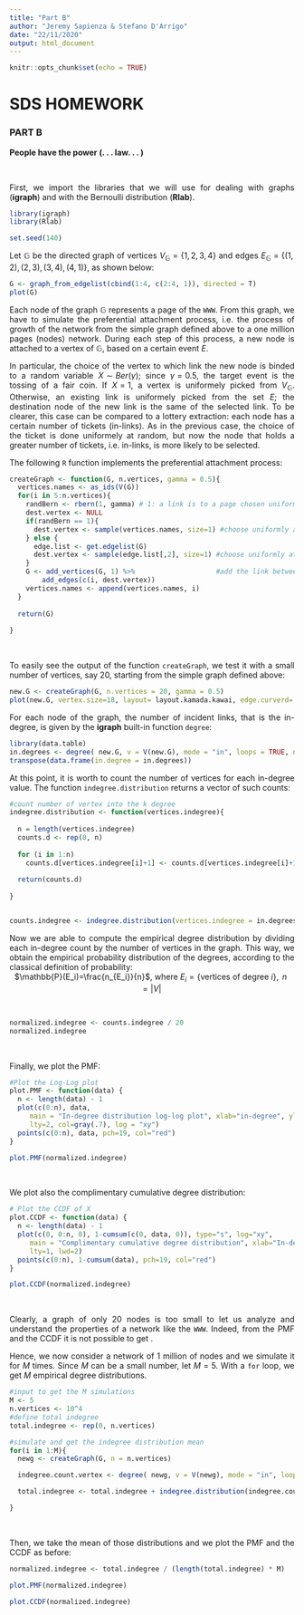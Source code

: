 ```yaml
---
title: "Part B"
author: "Jeremy Sapienza & Stefano D'Arrigo"
date: "22/11/2020"
output: html_document
---
```


<style>
body {
text-align: justify}
</style>

```r
knitr::opts_chunk$set(echo = TRUE)
```

# **SDS HOMEWORK** 
### **PART B**

**People have the power (. . . law. . . )**

$~$

First, we import the libraries that we will use for dealing with graphs (**igraph**) and with the Bernoulli distribution (**Rlab**). 


```r
library(igraph)
library(Rlab)

set.seed(140)
```

Let $\mathbb{G}$ be the directed graph of vertices $V_{\mathbb{G}}=\{1, 2, 3, 4\}$ and edges $E_{\mathbb{G}}=\{(1, 2), (2, 3), (3, 4), (4, 1)\}$, as shown below:

```r
G <- graph_from_edgelist(cbind(1:4, c(2:4, 1)), directed = T)
plot(G)
```

Each node of the graph $\mathbb{G}$ represents a page of the $\texttt{WWW}$. From this graph, we have to simulate the preferential attachment process, i.e. the process of growth of the network from the simple graph defined above to a one million pages (nodes) network. During each step of this process, a new node is attached to a vertex of $\mathbb{G}$, based on a certain event $E$. 

In particular, the choice of the vertex to which link the new node is binded to a random variable $X\sim Ber(\gamma)$; since $\gamma = 0.5$, the target event is the tossing of a fair coin. If $X = 1$, a vertex is uniformely picked from $V_\mathbb{G}$. Otherwise, an existing link is uniformely picked from the set $E$; the destination node of the new link is the same of the selected link. To be clearer, this case can be compared to a lottery extraction: each node has a certain number of tickets (in-links). As in the previous case, the choice of the ticket is done uniformely at random, but now the node that holds a greater number of tickets, i.e. in-links, is more likely to be selected.

The following $\texttt{R}$ function implements the preferential attachment process:


```r
createGraph <- function(G, n.vertices, gamma = 0.5){
  vertices.names <- as_ids(V(G))
  for(i in 5:n.vertices){
    randBern <- rbern(1, gamma) # 1: a link is to a page chosen uniformly at random - 0: copied from existing links.
    dest.vertex <- NULL
    if(randBern == 1){
      dest.vertex <- sample(vertices.names, size=1) #choose uniformly at random our page, see REPLACE=TRUE?
    } else {
      edge.list <- get.edgelist(G)
      dest.vertex <- sample(edge.list[,2], size=1) #choose uniformly at random our page, see REPLACE=TRUE?
    }
    G <- add_vertices(G, 1) %>%                    #add the link between the new page and the destination vertex
        add_edges(c(i, dest.vertex))
    vertices.names <- append(vertices.names, i)
  }
  
  return(G)
  
}
```

$~$

To easily see the output of the function `createGraph`, we test it with a small number of vertices, say 20, starting from the simple graph defined above:

```r
new.G <- createGraph(G, n.vertices = 20, gamma = 0.5)
plot(new.G, vertex.size=18, layout= layout.kamada.kawai, edge.curverd=.2, arrow.size=.3, arrow.width=.2, edge.arrow.size=.6, vertex.label.cex=.9)
```

For each node of the graph, the number of incident links, that is the in-degree, is given by the **igraph** built-in function `degree`:

```r
library(data.table)
in.degrees <- degree( new.G, v = V(new.G), mode = "in", loops = TRUE, normalized = FALSE )
transpose(data.frame(in.degree = in.degrees))
```

At this point, it is worth to count the number of vertices for each in-degree value. The function `indegree.distribution` returns a vector of such counts:

```r
#count number of vertex into the k degree
indegree.distribution <- function(vertices.indegree){
  
  n = length(vertices.indegree)
  counts.d <- rep(0, n)
  
  for (i in 1:n)
    counts.d[vertices.indegree[i]+1] <- counts.d[vertices.indegree[i]+1] + 1
  
  return(counts.d)
  
}


counts.indegree <- indegree.distribution(vertices.indegree = in.degrees)
```

Now we are able to compute the empirical degree distribution by dividing each in-degree count by the number of vertices in the graph. This way, we obtain the empirical probability distribution of the degrees, according to the classical definition of probability:
<center>$\mathbb{P}(E_i)=\frac{n_{E_i}}{n}$, where $E_i=\{\text{vertices of degree }i\},\text{ } n=|V|$ </center>

$~$

```r
normalized.indegree <- counts.indegree / 20
normalized.indegree
```

$~$

Finally, we plot the PMF:

```r
#Plot the Log-Log plot
plot.PMF <- function(data) {
  n <- length(data) - 1
  plot(c(0:n), data,
     main = "In-degree distribution log-log plot", xlab="in-degree", ylab="PMF",
     lty=2, col=gray(.7), log = "xy")
  points(c(0:n), data, pch=19, col="red")
}

plot.PMF(normalized.indegree)
```

$~$

We plot also the complimentary cumulative degree distribution:

```r
# Plot the CCDF of X
plot.CCDF <- function(data) {
  n <- length(data) - 1
  plot(c(0, 0:n, 0), 1-cumsum(c(0, data, 0)), type="s", log="xy",
     main = "Complimentary cumulative degree distribution", xlab="In-degree", ylab="CCDF",
     lty=1, lwd=2)
  points(c(0:n), 1-cumsum(data), pch=19, col="red")
}

plot.CCDF(normalized.indegree)
```

$~$

Clearly, a graph of only 20 nodes is too small to let us analyze and understand the properties of a network like the $\texttt{WWW}$. Indeed, from the PMF and the CCDF it is not possible to get . 

Hence, we now consider a network of 1 million of nodes and we simulate it for $M$ times. Since $M$ can be a small number, let $M=5$. With a `for` loop, we get $M$ empirical degree distributions. 

```r
#input to get the M simulations
M <- 5
n.vertices <- 10^4
#define total indegree
total.indegree <- rep(0, n.vertices)

#simulate and get the indegree distribution mean
for(i in 1:M){
  newg <- createGraph(G, n = n.vertices)

  indegree.count.vertex <- degree( newg, v = V(newg), mode = "in", loops = TRUE, normalized = FALSE ) # find the distribution

  total.indegree <- total.indegree + indegree.distribution(indegree.count.vertex)

}
```

$~$

Then, we take the mean of those distributions and we plot the PMF and the CCDF as before:

```r
normalized.indegree <- total.indegree / (length(total.indegree) * M)

plot.PMF(normalized.indegree)
```

```r
plot.CCDF(normalized.indegree)
```

